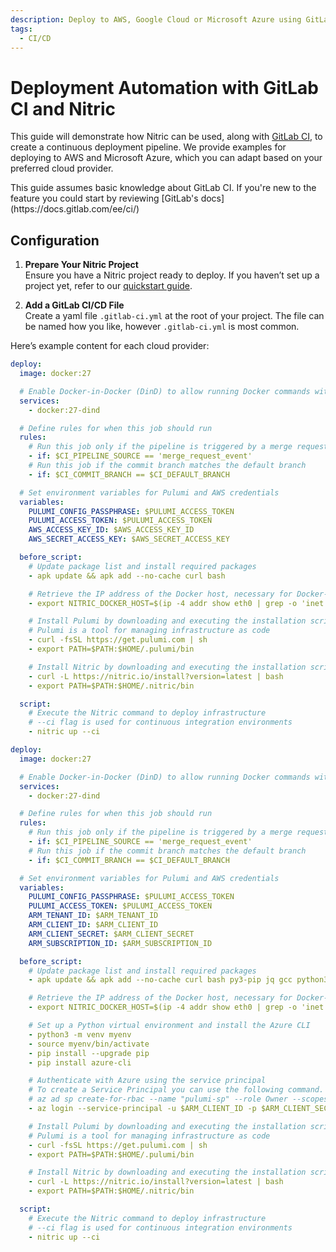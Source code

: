 ```yaml
---
description: Deploy to AWS, Google Cloud or Microsoft Azure using GitLab CI and the Nitric CLI
tags:
  - CI/CD
---
```


# Deployment Automation with GitLab CI and Nitric

This guide will demonstrate how Nitric can be used, along with [GitLab CI](https://docs.gitlab.com/ee/ci/), to create a continuous deployment pipeline. We provide examples for deploying to AWS and Microsoft Azure, which you can adapt based on your preferred cloud provider.

<Note>
  This guide assumes basic knowledge about GitLab CI. If you're new to the
  feature you could start by reviewing [GitLab's
  docs](https://docs.gitlab.com/ee/ci/)
</Note>

## Configuration

1. **Prepare Your Nitric Project**<br />
   Ensure you have a Nitric project ready to deploy. If you haven’t set up a project yet, refer to our [quickstart guide](/getting-started/quickstart).

2. **Add a GitLab CI/CD File**<br />
   Create a yaml file `.gitlab-ci.yml` at the root of your project. The file can be named how you like, however `.gitlab-ci.yml` is most common.

Here’s example content for each cloud provider:

<Tabs>

<TabItem label="AWS">

```yaml title:.gitlab-ci.yml
deploy:
  image: docker:27

  # Enable Docker-in-Docker (DinD) to allow running Docker commands within the CI environment
  services:
    - docker:27-dind

  # Define rules for when this job should run
  rules:
    # Run this job only if the pipeline is triggered by a merge request event
    - if: $CI_PIPELINE_SOURCE == 'merge_request_event'
    # Run this job if the commit branch matches the default branch
    - if: $CI_COMMIT_BRANCH == $CI_DEFAULT_BRANCH

  # Set environment variables for Pulumi and AWS credentials
  variables:
    PULUMI_CONFIG_PASSPHRASE: $PULUMI_ACCESS_TOKEN
    PULUMI_ACCESS_TOKEN: $PULUMI_ACCESS_TOKEN
    AWS_ACCESS_KEY_ID: $AWS_ACCESS_KEY_ID
    AWS_SECRET_ACCESS_KEY: $AWS_SECRET_ACCESS_KEY

  before_script:
    # Update package list and install required packages
    - apk update && apk add --no-cache curl bash

    # Retrieve the IP address of the Docker host, necessary for Docker-in-Docker communication
    - export NITRIC_DOCKER_HOST=$(ip -4 addr show eth0 | grep -o 'inet [0-9\.]*' | awk '{print $2}')

    # Install Pulumi by downloading and executing the installation script
    # Pulumi is a tool for managing infrastructure as code
    - curl -fsSL https://get.pulumi.com | sh
    - export PATH=$PATH:$HOME/.pulumi/bin

    # Install Nitric by downloading and executing the installation script
    - curl -L https://nitric.io/install?version=latest | bash
    - export PATH=$PATH:$HOME/.nitric/bin

  script:
    # Execute the Nitric command to deploy infrastructure
    # --ci flag is used for continuous integration environments
    - nitric up --ci
```

</TabItem>

<TabItem label="Azure">

```yaml Azure title:.gitlab-ci.yml
deploy:
  image: docker:27

  # Enable Docker-in-Docker (DinD) to allow running Docker commands within the CI environment
  services:
    - docker:27-dind

  # Define rules for when this job should run
  rules:
    # Run this job only if the pipeline is triggered by a merge request event
    - if: $CI_PIPELINE_SOURCE == 'merge_request_event'
    # Run this job if the commit branch matches the default branch
    - if: $CI_COMMIT_BRANCH == $CI_DEFAULT_BRANCH

  # Set environment variables for Pulumi and AWS credentials
  variables:
    PULUMI_CONFIG_PASSPHRASE: $PULUMI_ACCESS_TOKEN
    PULUMI_ACCESS_TOKEN: $PULUMI_ACCESS_TOKEN
    ARM_TENANT_ID: $ARM_TENANT_ID
    ARM_CLIENT_ID: $ARM_CLIENT_ID
    ARM_CLIENT_SECRET: $ARM_CLIENT_SECRET
    ARM_SUBSCRIPTION_ID: $ARM_SUBSCRIPTION_ID

  before_script:
    # Update package list and install required packages
    - apk update && apk add --no-cache curl bash py3-pip jq gcc python3-dev musl-dev linux-headers libffi-dev openssl-dev cargo make

    # Retrieve the IP address of the Docker host, necessary for Docker-in-Docker communication
    - export NITRIC_DOCKER_HOST=$(ip -4 addr show eth0 | grep -o 'inet [0-9\.]*' | awk '{print $2}')

    # Set up a Python virtual environment and install the Azure CLI
    - python3 -m venv myenv
    - source myenv/bin/activate
    - pip install --upgrade pip
    - pip install azure-cli

    # Authenticate with Azure using the service principal
    # To create a Service Principal you can use the following command. You can also do this from the Azure console.
    # az ad sp create-for-rbac --name "pulumi-sp" --role Owner --scopes /subscriptions/{ARM_SUBSCRIPTION_ID}
    - az login --service-principal -u $ARM_CLIENT_ID -p $ARM_CLIENT_SECRET --tenant $ARM_TENANT_ID

    # Install Pulumi by downloading and executing the installation script
    # Pulumi is a tool for managing infrastructure as code
    - curl -fsSL https://get.pulumi.com | sh
    - export PATH=$PATH:$HOME/.pulumi/bin

    # Install Nitric by downloading and executing the installation script
    - curl -L https://nitric.io/install?version=latest | bash
    - export PATH=$PATH:$HOME/.nitric/bin

  script:
    # Execute the Nitric command to deploy infrastructure
    # --ci flag is used for continuous integration environments
    - nitric up --ci
```

</TabItem>

</Tabs>
